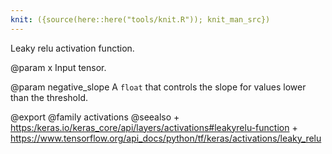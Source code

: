 ```yaml
---
knit: ({source(here::here("tools/knit.R")); knit_man_src})
---
```

Leaky relu activation function.

@param x
Input tensor.

@param negative_slope
A `float` that controls the slope
for values lower than the threshold.

@export
@family activations
@seealso
+ <https:/keras.io/keras_core/api/layers/activations#leakyrelu-function>
+ <https://www.tensorflow.org/api_docs/python/tf/keras/activations/leaky_relu>
